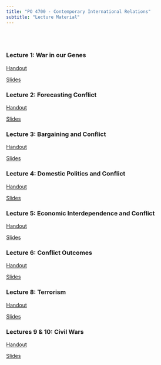```yaml
---
title: "PO 4700 - Contemporary International Relations"
subtitle: "Lecture Material"
---
```


<br>
<br>

### Lecture 1: War in our Genes

[Handout](PO4700/War_in_our_Genes_handout.html)

[Slides](PO4700/War_in_our_Genes_slides.html)

### Lecture 2: Forecasting Conflict

[Handout](PO4700/Forecasting_Conflict_handout.html)

[Slides](PO4700/Forecasting_Conflict_slides.html)


### Lecture 3: Bargaining and Conflict

[Handout](PO4700/bargainingAndConflict_handout.html)

[Slides](PO4700/bargainingAndConflict_slides.html)

### Lecture 4: Domestic Politics and Conflict

[Handout](PO4700/DomesticPolitics_handout.html)

[Slides](PO4700/DomesticPolitics_slides.html)


### Lecture 5: Economic Interdependence and Conflict

[Handout]()

[Slides](PO4700/EconInterdependence_slides.html)


### Lecture 6: Conflict Outcomes

[Handout]()

[Slides](PO4700/conflictOutcomes.html)

### Lecture 8: Terrorism

[Handout]()

[Slides](PO4700/terrorism_slides.html)

### Lectures 9 & 10: Civil Wars

[Handout]()

[Slides](PO4700/civilWarsSlides.html)

